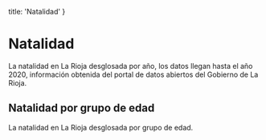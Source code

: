 
  title: 'Natalidad'
}

# Natalidad

La natalidad en La Rioja desglosada por año, los datos llegan hasta el año 2020, información obtenida del portal de datos abiertos del Gobierno de La Rioja.

<BirthsPerYear originUrl="https://web.larioja.org/dato-abierto/datoabierto?n=opd-53" />

## Natalidad por grupo de edad

La natalidad en La Rioja desglosada por grupo de edad.

<ParentingPerAgeGroup originUrl="https://web.larioja.org/dato-abierto/datoabierto?n=opd-53" />
